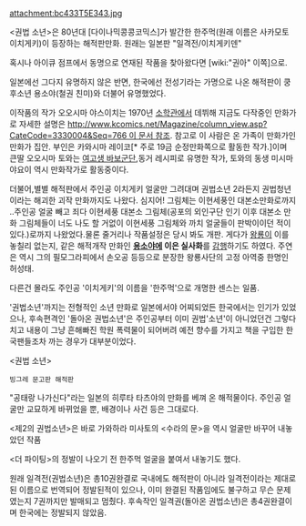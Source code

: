 attachment:bc433T5E343.jpg 


<권법 소년>은 80년대 [다이나믹콩콩코믹스]가 발간한 한주먹(원래 이름은 사카모토 이치게키)이 등장하는 해적판만화. 원래는 일본판 "일격전/이치게키덴"

혹시나 아이큐 점프에서 동명으로 연재된 작품을 찾아왔다면 [wiki:"권아" 이쪽]으로.

일본에선 그다지 유명하지 않은 반면, 한국에선 전성기라는 가명으로 나온 해적판이 쿵후소년 용소야(철권 친미)와 더불어 유명했었다. 

이작품의 작가 오오시마 야스이치는 1970년 [[소학관]]에서 데뷔해 지금도 다작중인 만화가로 자세한 설명은 [[http://www.kcomics.net/Magazine/column_view.asp?CateCode=3330004&Seq=766 이 문서 참조]]. 참고로 이 사람은 온 가족이 만화가인 만화가 집안. 부인은 카와시마 레이코[* 주로 19금 순정만화쪽으로 활동한 작가.]이며 큰딸 오오시마 토와는 [[여고생 바보군단]],동거 레시피로 유명한 작가, 토와의 동생 미시마 야요이 역시 만화작가로 활동중이다. 

더불어,별별 해적판에서 주인공 이치게키 얼굴만 그려대며 권법소년 2라든지 권법청년이라는 해괴한 괴작 만화까지도 나왔다. 심지어! 그림체는 이현세풍인 대본소만화로까지 ..주인공 얼굴 빼고 죄다 이현세풍 대본소 그림체(공포의 외인구단 인기 이후 대본소 만화 그림체들이 너도 나도 할 거없이 이현세풍 그림체와 까치 얼굴들이 판박이이던 적이 있다.)로까지 나왔었다.물론 줄거리나 작품설정은 당시 봐도 개판.
게다가 [[왕룡]]이 이를 놓칠리 없는지, 같은 해적개작 만화인 '''[[용소야]]에 이은 실사화'''를 [http://movie.naver.com/movie/bi/mi/basic.nhn?code=52968 감행]하기도 하였다. 주연은 역시 그의 필모그라피에서 손오공 등등으로 분장한 왕룡사단의 고정 아역중 한명인 허성태.

다른건 몰라도 주인공 '이치게키'의 이름을 '한주먹'으로 개명한 센스는 일품. 

'권법소년'까지는 전형적인 소년 만화로 일본에서야 어찌되었든 한국에서는 인기가 있었으나, 후속편격인 '돌아온 권법소년'은 주인공부터 이미 권법'소년'이 아니었던건 그렇다치고 내용이 그냥 흔해빠진 학원 폭력물이 되어버려 예전 향수를 가지고 책을 구입한 한국팬들조차 까는 경우가 대부분이었다.  


<권법 소년>
 빙그레 문고판 해적판
"공태랑 나가신다"라는 일본의 히루타 타츠야의 만화를 베껴 온 해적물이다. 주인공 얼굴만 교묘하게 바뀌었을 뿐, 배경이나 사건 등은 그대로다. 

<제2의 권법소년>은 바로 가와하라 미사토의 <수라의 문>을 역시 얼굴만 바꾸어 내놓았던 작품

<더 파이팅>의 정발이 나오기 전 한주먹 얼굴을 붙여서 내놓기도 했다.

원래 일격전(권법소년)은 총10권완결로 국내에도 해적판이 아니라 일격전이라는 제대로 된 이름으로 번역되어 정발된적이 있으나, 이미 완결된 작품임에도 불구하고 무슨 문제였는지 7권까지만 발매되고 멈췄다. 후속작인 일격권(돌아온 권법소년)은 총4권완결이며 한국에는 정발되지 않았음.
